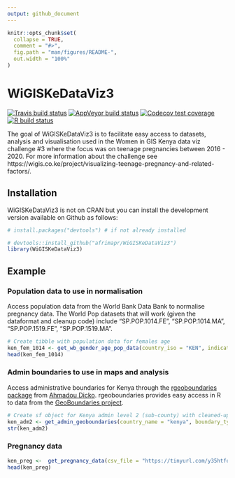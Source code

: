 ```yaml
---
output: github_document
---
```


<!-- README.md is generated from README.Rmd. Please edit that file -->

```r
knitr::opts_chunk$set(
  collapse = TRUE,
  comment = "#>",
  fig.path = "man/figures/README-",
  out.width = "100%"
)
```

# WiGISKeDataViz3

<!-- badges: start -->
[![Travis build status](https://travis-ci.org/anelda/WiGISKeDataViz3.svg?branch=master)](https://travis-ci.org/anelda/WiGISKeDataViz3)
[![AppVeyor build status](https://ci.appveyor.com/api/projects/status/github/anelda/WiGISKeDataViz3?branch=master&svg=true)](https://ci.appveyor.com/project/anelda/WiGISKeDataViz3)
[![Codecov test coverage](https://codecov.io/gh/anelda/WiGISKeDataViz3/branch/master/graph/badge.svg)](https://codecov.io/gh/anelda/WiGISKeDataViz3?branch=master)
[![R build status](https://github.com/afrimapr/WiGISKeDataViz3/workflows/R-CMD-check/badge.svg)](https://github.com/afrimapr/WiGISKeDataViz3/actions)
<!-- badges: end -->

The goal of WiGISKeDataViz3 is to facilitate easy access to datasets, analysis and visualisation used in the Women in GIS Kenya data viz challenge #3 where the focus was on teenage pregnancies between 2016 - 2020. For more information about the challenge see https://wigis.co.ke/project/visualizing-teenage-pregnancy-and-related-factors/.

## Installation

WiGISKeDataViz3 is not on CRAN but you can install the development version available on Github as follows:

``` r
# install.packages("devtools") # if not already installed

# devtools::install_github("afrimapr/WiGISKeDataViz3")
library(WiGISKeDataViz3)

```

## Example

### Population data to use in normalisation 

Access population data from the World Bank Data Bank to normalise pregnancy data. The World Pop datasets that will work (given the dataformat and cleanup code) include "SP.POP.1014.FE", "SP.POP.1014.MA", "SP.POP.1519.FE", "SP.POP.1519.MA".

```r
# Create tibble with population data for females age 
ken_fem_1014 <- get_wb_gender_age_pop_data(country_iso = "KEN", indicator_code = "SP.POP.1014.FE", start = 2016, end = 2019, new_date = 2020)
head(ken_fem_1014)

```

### Admin boundaries to use in maps and analysis

Access administrative boundaries for Kenya through the [rgeoboundaries package](https://github.com/dickoa/rgeoboundaries) from [Ahmadou Dicko](https://twitter.com/dickoah). rgeoboundaries provides easy access in R to data from the [GeoBoundaries project](https://www.geoboundaries.org/).

```r
# Create sf object for Kenya admin level 2 (sub-county) with cleaned-up sub-county names
ken_adm2 <- get_admin_geoboundaries(country_name = "kenya", boundary_type = "sscgs", admin_level = "adm2")
str(ken_adm2)

```

### Pregnancy data

```r

ken_preg <-  get_pregnancy_data(csv_file = "https://tinyurl.com/y35htfoj")
head(ken_preg)

```
